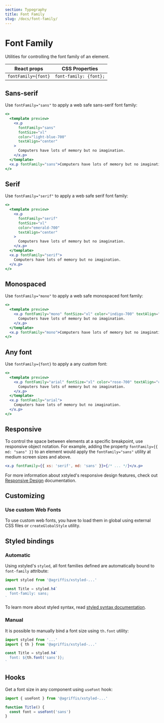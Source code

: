 ```yaml
---
section: Typography
title: Font Family
slug: /docs/font-family/
---
```


# Font Family

Utilities for controlling the font family of an element.

<carbon-ad />

| React props         | CSS Properties         |
| ------------------- | ---------------------- |
| `fontFamily={font}` | `font-family: {font};` |

## Sans-serif

Use `fontFamily="sans"` to apply a web safe sans-serif font family:

```jsx preview color=light-blue
<>
  <template preview>
    <x.p
      fontFamily="sans"
      fontSize="xl"
      color="light-blue-700"
      textAlign="center"
    >
      Computers have lots of memory but no imagination.
    </x.p>
  </template>
  <x.p fontFamily="sans">Computers have lots of memory but no imagination.</x.p>
</>
```

## Serif

Use `fontFamily="serif"` to apply a web safe serif font family:

```jsx preview color=emerald
<>
  <template preview>
    <x.p
      fontFamily="serif"
      fontSize="xl"
      color="emerald-700"
      textAlign="center"
    >
      Computers have lots of memory but no imagination.
    </x.p>
  </template>
  <x.p fontFamily="serif">
    Computers have lots of memory but no imagination.
  </x.p>
</>
```

## Monospaced

Use `fontFamily="mono"` to apply a web safe monospaced font family:

```jsx preview color=indigo
<>
  <template preview>
    <x.p fontFamily="mono" fontSize="xl" color="indigo-700" textAlign="center">
      Computers have lots of memory but no imagination.
    </x.p>
  </template>
  <x.p fontFamily="mono">Computers have lots of memory but no imagination.</x.p>
</>
```

## Any font

Use `fontFamily={font}` to apply a any custom font:

```jsx preview color=rose
<>
  <template preview>
    <x.p fontFamily="arial" fontSize="xl" color="rose-700" textAlign="center">
      Computers have lots of memory but no imagination.
    </x.p>
  </template>
  <x.p fontFamily="arial">
    Computers have lots of memory but no imagination.
  </x.p>
</>
```

## Responsive

To control the space between elements at a specific breakpoint, use responsive object notation. For example, adding the property `fontFamily={{ md: "sans" }}` to an element would apply the `fontFamily="sans"` utility at medium screen sizes and above.

```jsx
<x.p fontFamily={{ xs: 'serif', md: 'sans' }}>{/* ... */}</x.p>
```

For more information about xstyled's responsive design features, check out [Responsive Design](/docs/responsive-design/) documentation.

## Customizing


<CustomizeFontFamilies />

### Use custom Web Fonts

To use custom web fonts, you have to load them in global using external CSS files or `createGlobalStyle` utility.

## Styled bindings

### Automatic

Using xstyled's `styled`, all font families defined are automatically bound to `font-family` attribute:

```js
import styled from '@agriffis/xstyled-...'

const Title = styled.h4`
  font-family: sans;
`
```

To learn more about styled syntax, read [styled syntax documentation](/docs/magic-styled-components/).

### Manual

It is possible to manually bind a font size using `th.font` utility:

```js
import styled from '...'
import { th } from '@agriffis/xstyled-...'

const Title = styled.h4`
  font: ${th.font('sans')};
`
```

## Hooks

Get a font size in any component using `useFont` hook:

```js
import { useFont } from '@agriffis/xstyled-...'

function Title() {
  const font = useFont('sans')
}
```
